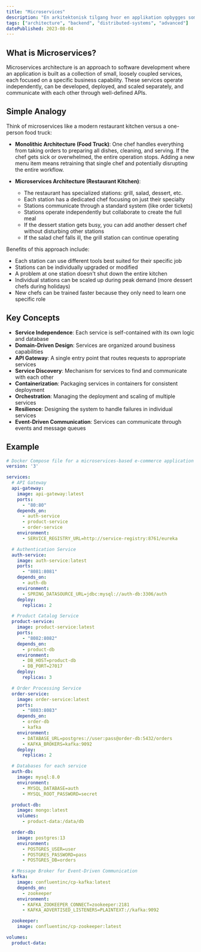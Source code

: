 ```yaml
---
title: "Microservices"
description: "En arkitektonisk tilgang hvor en applikation opbygges som en samling af små, uafhængige tjenester der kommunikerer via API'er."
tags: ["architecture", "backend", "distributed-systems", "advanced"]
datePublished: 2023-08-04
---
```


## What is Microservices?

Microservices architecture is an approach to software development where an application is built as a collection of small, loosely coupled services, each focused on a specific business capability. These services operate independently, can be developed, deployed, and scaled separately, and communicate with each other through well-defined APIs.

## Simple Analogy

Think of microservices like a modern restaurant kitchen versus a one-person food truck:

- **Monolithic Architecture (Food Truck)**: One chef handles everything from taking orders to preparing all dishes, cleaning, and serving. If the chef gets sick or overwhelmed, the entire operation stops. Adding a new menu item means retraining that single chef and potentially disrupting the entire workflow.

- **Microservices Architecture (Restaurant Kitchen)**: 
  - The restaurant has specialized stations: grill, salad, dessert, etc.
  - Each station has a dedicated chef focusing on just their specialty
  - Stations communicate through a standard system (like order tickets)
  - Stations operate independently but collaborate to create the full meal
  - If the dessert station gets busy, you can add another dessert chef without disturbing other stations
  - If the salad chef falls ill, the grill station can continue operating

Benefits of this approach include:
- Each station can use different tools best suited for their specific job
- Stations can be individually upgraded or modified
- A problem at one station doesn't shut down the entire kitchen
- Individual stations can be scaled up during peak demand (more dessert chefs during holidays)
- New chefs can be trained faster because they only need to learn one specific role

## Key Concepts

- **Service Independence**: Each service is self-contained with its own logic and database
- **Domain-Driven Design**: Services are organized around business capabilities
- **API Gateway**: A single entry point that routes requests to appropriate services
- **Service Discovery**: Mechanism for services to find and communicate with each other
- **Containerization**: Packaging services in containers for consistent deployment
- **Orchestration**: Managing the deployment and scaling of multiple services
- **Resilience**: Designing the system to handle failures in individual services
- **Event-Driven Communication**: Services can communicate through events and message queues

## Example

```yaml
# Docker Compose file for a microservices-based e-commerce application
version: '3'

services:
  # API Gateway
  api-gateway:
    image: api-gateway:latest
    ports:
      - "80:80"
    depends_on:
      - auth-service
      - product-service
      - order-service
    environment:
      - SERVICE_REGISTRY_URL=http://service-registry:8761/eureka

  # Authentication Service
  auth-service:
    image: auth-service:latest
    ports:
      - "8081:8081"
    depends_on:
      - auth-db
    environment:
      - SPRING_DATASOURCE_URL=jdbc:mysql://auth-db:3306/auth
    deploy:
      replicas: 2

  # Product Catalog Service
  product-service:
    image: product-service:latest
    ports:
      - "8082:8082"
    depends_on:
      - product-db
    environment:
      - DB_HOST=product-db
      - DB_PORT=27017
    deploy:
      replicas: 3

  # Order Processing Service
  order-service:
    image: order-service:latest
    ports:
      - "8083:8083"
    depends_on:
      - order-db
      - kafka
    environment:
      - DATABASE_URL=postgres://user:pass@order-db:5432/orders
      - KAFKA_BROKERS=kafka:9092
    deploy:
      replicas: 2

  # Databases for each service
  auth-db:
    image: mysql:8.0
    environment:
      - MYSQL_DATABASE=auth
      - MYSQL_ROOT_PASSWORD=secret

  product-db:
    image: mongo:latest
    volumes:
      - product-data:/data/db

  order-db:
    image: postgres:13
    environment:
      - POSTGRES_USER=user
      - POSTGRES_PASSWORD=pass
      - POSTGRES_DB=orders

  # Message Broker for Event-Driven Communication
  kafka:
    image: confluentinc/cp-kafka:latest
    depends_on:
      - zookeeper
    environment:
      - KAFKA_ZOOKEEPER_CONNECT=zookeeper:2181
      - KAFKA_ADVERTISED_LISTENERS=PLAINTEXT://kafka:9092

  zookeeper:
    image: confluentinc/cp-zookeeper:latest

volumes:
  product-data:
``` 